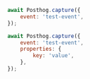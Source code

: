 
<Intro />

```js
await Posthog.capture({
    event: 'test-event',
});
```

<NamingTip />

<SettingProperties />

```js
await Posthog.capture({
    event: 'test-event',
    properties: {
        key: 'value',
    },
});
```
